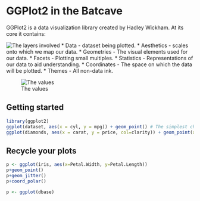 # GGPlot2 in the Batcave

GGPlot2 is a data visualization library created by Hadley Wickham. At its core it contains:

![The layers involved](layers.png)
* Data - dataset being plotted.
* Aesthetics - scales onto which we map our data.
* Geometries - The visual elements used for our data.
* Facets - Plotting small multiples.
* Statistics - Representations of our data to aid understanding.
* Coordinates - The space on which the data will be plotted.
* Themes - All non-data ink.

![The values](values.png)

## Getting started
```r
library(ggplot2)
ggplot(dataset, aes(x = cyl, y = mpg)) + geom_point() # The simplest chart you can make
ggplot(diamonds, aes(x = carat, y = price, col=clarity)) + geom_point(alpha=0.4)
```

## Recycle your plots
```r
p <- ggplot(iris, aes(x=Petal.Width, y=Petal.Length))
p+geom_point()
p+geom_jitter()
p+coord_polar()

p <- ggplot(dbase)

```